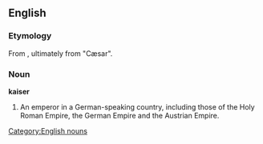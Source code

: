 ==English==
===Etymology===
From {{G.}}, ultimately from {{L.}} "Cæsar".
===Noun===
[[Category:English nouns]]
'''kaiser'''
# An emperor in a German-speaking country, including those of the Holy Roman Empire, the German Empire and the Austrian Empire.